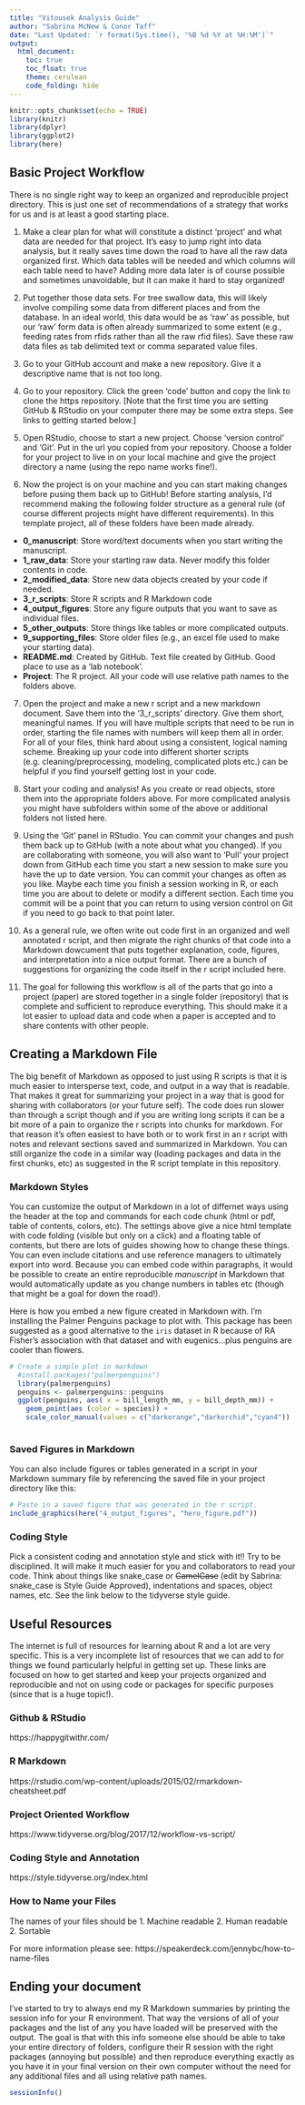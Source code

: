 ```yaml
---
title: "Vitousek Analysis Guide"
author: "Sabrina McNew & Conor Taff"
date: "Last Updated: `r format(Sys.time(), '%B %d %Y at %H:%M')`"
output: 
  html_document:
    toc: true
    toc_float: true
    theme: cerulean
    code_folding: hide
---
```


```r
knitr::opts_chunk$set(echo = TRUE)
library(knitr)
library(dplyr)
library(ggplot2)
library(here)
```

## Basic Project Workflow

There is no single right way to keep an organized and reproducible project directory. This is just one set of recommendations of a strategy that works for us and is at least a good starting place. 

1. Make a clear plan for what will constitute a distinct 'project' and what data are needed for that project. It's easy to jump right into data analysis, but it really saves time down the road to have all the raw data organized first. Which data tables will be needed and which columns will each table need to have? Adding more data later is of course possible and sometimes unavoidable, but it can make it hard to stay organized! 

2. Put together those data sets. For tree swallow data, this will likely involve compiling some data from different places and from the database. In an ideal world, this data would be as 'raw' as possible, but our 'raw' form data is often already summarized to some extent (e.g., feeding rates from rfids rather than all the raw rfid files). Save these raw data files as tab delimited text or comma separated value files.

3. Go to your GitHub account and make a new repository. Give it a descriptive name that is not too long.

4. Go to your repository. Click the green 'code' button and copy the link to clone the https repository. [Note that the first time you are setting GitHub & RStudio on your computer there may be some extra steps. See links to getting started below.]

5. Open RStudio, choose to start a new project. Choose 'version control' and 'Git'. Put in the url you copied from your repository. Choose a folder for your project to live in on your local machine and give the project directory a name (using the repo name works fine!). 

6. Now the project is on your machine and you can start making changes before pusing them back up to GitHub! Before starting analysis, I'd recommend making the following folder structure as a general rule (of course different projects might have different requirements). In this template project, all of these folders have been made already. 

* **0_manuscript**: Store word/text documents when you start writing the manuscript. 
* **1_raw_data**: Store your starting raw data. Never modify this folder contents in code.
* **2_modified_data**: Store new data objects created by your code if needed.
* **3_r_scripts**: Store R scripts and R Markdown code
* **4_output_figures**: Store any figure outputs that you want to save as individual files.
* **5_other_outputs**: Store things like tables or more complicated outputs. 
* **9_supporting_files**: Store older files (e.g., an excel file used to make your starting data).
* **README.md**: Created by GitHub. Text file created by GitHub. Good place to use as a 'lab notebook'.
* **Project**: The R project. All your code will use relative path names to the folders above. 

7. Open the project and make a new r script and a new markdown document. Save them into the '3_r_scripts'
directory. Give them short, meaningful names. If you will have multiple scripts that need to be run in order, starting the file names with numbers will keep them all in order. For all of your files, think hard about using a consistent, logical naming scheme. Breaking up your code into different shorter scripts (e.g. cleaning/preprocessing, modeling, complicated plots etc.) can be helpful if you find yourself getting lost in your code. 

8. Start your coding and analysis! As you create or read objects, store them into the appropriate folders above. For more complicated analysis you might have subfolders within some of the above or additional folders not listed here.

9. Using the 'Git' panel in RStudio. You can commit your changes and push them back up to GitHub (with a note about what you changed). If you are collaborating with someone, you will also want to 'Pull' your project down from GitHub each time you start a new session to make sure you have the up to date version. You can commit your changes as often as you like. Maybe each time you finish a session working in R, or each time you are about to delete or modify a different section. Each time you commit will be a point that you can return to using version control on Git if you need to go back to that point later.

10. As a general rule, we often write out code first in an organized and well annotated r script, and then migrate the right chunks of that code into a Markdown dowcument that puts together explanation, code, figures, and interpretation into a nice output format. There are a bunch of suggestions for organizing the code itself in the r script included here.

11. The goal for following this workflow is all of the parts that go into a project (paper) are stored together in a single folder (repository) that is complete and sufficient to reproduce everything. This should make it a lot easier to upload data and code when a paper is accepted and to share contents with other people.

## Creating a Markdown File

The big benefit of Markdown as opposed to just using R scripts is that it is much easier to intersperse text, code, and output in a way that is readable. That makes it great for summarizing your project in a way that is good for sharing with collaborators (or your future self). The code does run slower than through a script though and if you are writing long scripts it can be a bit more of a pain to organize the r scripts into chunks for markdown. For that reason it's often easiest to have both or to work first in an r script with notes and relevant sections saved and summarized in Markdown. You can still organize the code in a similar way (loading packages and data in the first chunks, etc) as suggested in the R script template in this repository. 

### Markdown Styles

You can customize the output of Markdown in a lot of differnet ways using the header at the top and commands for each code chunk (html or pdf, table of contents, colors, etc). The settings above give a nice html template with code folding (visible but only on a click) and a floating table of contents, but there are lots of guides showing how to change these things. You can even include citations and use reference managers to ultimately export into word. Because you can embed code within paragraphs, it would be possible to create an entire reproducible *manuscript* in Markdown that would automatically update as you change numbers in tables etc (though that might be a goal for down the road!).

Here is how you embed a new figure created in Markdown with. I'm installing the Palmer Penguins package to plot with. This package has been suggested as a good alternative to the `iris` dataset in R because of RA Fisher's association with that dataset and with eugenics...plus penguins are cooler than flowers.

```r
# Create a simple plot in markdown
  #install.packages("palmerpenguins")
  library(palmerpenguins)
  penguins <- palmerpenguins::penguins
  ggplot(penguins, aes( x = bill_length_mm, y = bill_depth_mm)) +
    geom_point(aes (color = species)) + 
    scale_color_manual(values = c("darkorange","darkorchid","cyan4"))
    

```

### Saved Figures in Markdown

You can also include figures or tables generated in a script in your Markdown summary file by referencing the saved file in your project directory like this:


```r
# Paste in a saved figure that was generated in the r script.
include_graphics(here("4_output_figures", "hero_figure.pdf"))

```

### Coding Style

Pick a consistent coding and annotation style and stick with it!! Try to be disciplined. It will make it much easier for you and collaborators to read your code. Think about things like snake_case or ~~CamelCase~~ (edit by Sabrina: 
snake_case is Style Guide Approved), indentations and spaces, object names, etc. See the link below to the tidyverse style guide.

## Useful Resources

The internet is full of resources for learning about R and a lot are very specific. This is a very incomplete list of resources that we can add to for things we found particularly helpful in getting set up. These links are focused on how to get started and keep your projects organized and reproducible and not on using code or packages for specific purposes (since that is a huge topic!).

### Github & RStudio

https://happygitwithr.com/

### R Markdown

https://rstudio.com/wp-content/uploads/2015/02/rmarkdown-cheatsheet.pdf

### Project Oriented Workflow

https://www.tidyverse.org/blog/2017/12/workflow-vs-script/

### Coding Style and Annotation

https://style.tidyverse.org/index.html

### How to Name your Files
The names of your files should be 
1. Machine readable 
2. Human readable 
2. Sortable 

For more information please see: 
https://speakerdeck.com/jennybc/how-to-name-files

## Ending your document

I've started to try to always end my R Markdown summaries by printing the session info for your R environment. That way the versions of all of your packages and the list of any you have loaded will be preserved with the output. The goal is that with this info someone else should be able to take your entire directory of folders, configure their R session with the right packages (annoying but possible) and then reproduce everything exactly as you have it in your final version on their own computer without the need for any additional files and all using relative path names.

```r
sessionInfo()
```


